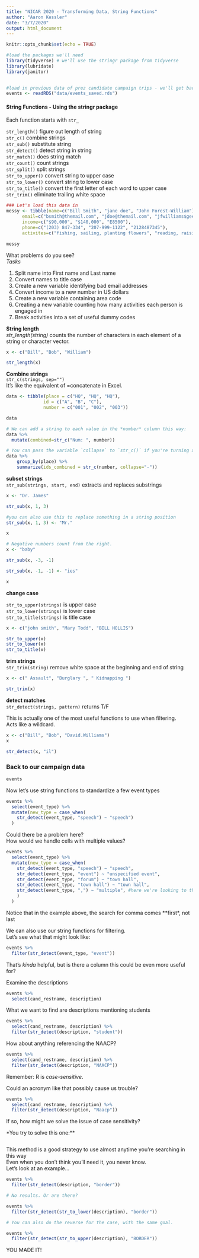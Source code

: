 ```yaml
---
title: "NICAR 2020 - Transforming Data, String Functions"
author: "Aaron Kessler"
date: "3/7/2020"
output: html_document
---
```


```r
knitr::opts_chunk$set(echo = TRUE)

#load the packages we'll need
library(tidyverse) # we'll use the stringr package from tidyverse
library(lubridate)
library(janitor)

  
#load in previous data of prez candidate campaign trips - we'll get back to this in a minute
events <- readRDS("data/events_saved.rds")


```

#### String Functions - Using the **stringr** package

 Each function starts with `str_`  

 `str_length()`  figure out length of string   
 `str_c()`  combine strings   
 `str_sub()`     substitute string   
 `str_detect()`     detect string in string   
 `str_match()`     does string match   
 `str_count()`     count strings   
 `str_split()`    split strings   
 `str_to_upper()`    convert string to upper case   
 `str_to_lower()`    convert string to lower case   
 `str_to_title()`    convert the first letter of each word to upper case   
 `str_trim()`    eliminate trailing white space   

 


```r
### Let's load this data in
messy <- tibble(name=c("Bill Smith", "jane doe", "John Forest-William"),
      email=c("bsmith@themail.com", "jdoe@themail.com", "jfwilliams$geemail.com"),
      income=c("$90,000", "$140,000", "E8500"),
      phone=c("(203) 847-334", "207-999-1122", "2128487345"),
      activites=c("fishing, sailing, planting flowers", "reading, raising flowers, biking", "hiking, fishing"))

messy
```

 What problems do you see?  
 *Tasks*
 
 1. Split name into First name and Last name  
 2. Convert names to title case  
 3. Create a new variable identifying bad email addresses 
 4. Convert income to a new number in US dollars  
 5. Create a new variable containing area code  
 6. Creating a new variable counting how many activities each person is engaged in  
 7. Break activities into a set of useful dummy codes    
     

**String length**  
 *str_length(string)* counts the number of characters in each element of a string or character vector.

```r
x <- c("Bill", "Bob", "William")

str_length(x)
```


**Combine strings**  
`str_c(strings, sep="")`    
It's like the equivalent of =concatenate in Excel.    

```r
data <- tibble(place = c("HQ", "HQ", "HQ"),
              id = c("A", "B", "C"),
              number = c("001", "002", "003"))

data
```


```r
# We can add a string to each value in the *number* column this way:
data %>% 
  mutate(combined=str_c("Num: ", number))
```


```r
# You can pass the variable `collapse` to `str_c()` if you're turning an array of strings into one.
data %>% 
    group_by(place) %>% 
    summarize(ids_combined = str_c(number, collapse="-"))
```

**subset strings**  
`str_sub(strings, start, end)` extracts and replaces substrings

```r
x <- "Dr. James"

str_sub(x, 1, 3)

```


```r
#you can also use this to replace something in a string position
str_sub(x, 1, 3) <- "Mr."

x
```


```r
# Negative numbers count from the right.
x <- "baby"

str_sub(x, -3, -1)

str_sub(x, -1, -1) <- "ies"

x
```


**change case**  
 
`str_to_upper(strings)` is upper case  
`str_to_lower(strings)` is lower case  
`str_to_title(strings)` is title case  

```r
x <- c("john smith", "Mary Todd", "BILL HOLLIS")

str_to_upper(x)
str_to_lower(x)
str_to_title(x)
```


**trim strings**  
`str_trim(string)` remove white space at the beginning and end of string

```r
x <- c(" Assault", "Burglary ", " Kidnapping ")

str_trim(x)
```


**detect matches**   
`str_detect(strings, pattern)` returns T/F  
  
This is actually one of the most useful functions to use when filtering.  
Acts like a wildcard.  


```r
x <- c("Bill", "Bob", "David.Williams")
x
```


```r
str_detect(x, "il")

```


### Back to our campaign data 

```r
events

```

Now let's use string functions to standardize a few event types

```r
events %>%
  select(event_type) %>% 
  mutate(new_type = case_when(
    str_detect(event_type, "speech") ~ "speech")
  )
```


Could there be a problem here?  
How would we handle cells with multiple values?

```r
events %>%
  select(event_type) %>% 
  mutate(new_type = case_when(
    str_detect(event_type, "speech") ~ "speech",
    str_detect(event_type, "event") ~ "unspecified event",
    str_detect(event_type, "forum") ~ "town hall",
    str_detect(event_type, "town hall") ~ "town hall",
    str_detect(event_type, ",") ~ "multiple", #here we're looking to the comma which is present in multiples
    )
  )
```

Notice that in the example above, the search for comma comes **first*, not last  
  
We can also use our string functions for filtering.      
Let's see what that might look like:

```r
events %>% 
  filter(str_detect(event_type, "event"))

```

That's *kinda* helpful, but is there a column this could be even more useful for?  
  
Examine the descriptions

```r
events %>% 
  select(cand_restname, description)

```

What we want to find are descriptions mentioning students

```r
events %>% 
  select(cand_restname, description) %>% 
  filter(str_detect(description, "student"))

```

How about anything referencing the NAACP?

```r
events %>% 
  select(cand_restname, description) %>% 
  filter(str_detect(description, "NAACP"))

```

Remember: R is *case-sensitive*.     
  
Could an acronym like that possibly cause us trouble?  

```r
events %>% 
  select(cand_restname, description) %>% 
  filter(str_detect(description, "Naacp"))


```
    
If so, how might we solve the issue of case sensitivity? 

*You try to solve this one:**

```r





```


This method is a good strategy to use almost anytime you're searching in this way  
Even when you don't think you'll need it, you never know.    
Let's look at an example...

```r
events %>% 
  filter(str_detect(description, "border"))

# No results. Or are there?

events %>% 
  filter(str_detect(str_to_lower(description), "border"))

# You can also do the reverse for the case, with the same goal.

events %>% 
  filter(str_detect(str_to_upper(description), "BORDER"))

```

YOU MADE IT! 